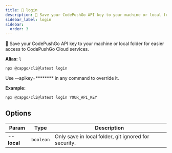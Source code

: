 ```yaml
---
title: 🔑 login
description: 🔑 Save your CodePushGo API key to your machine or local folder for easier access to CodePushGo Cloud services.
sidebar_label: login
sidebar:
  order: 3
---
```


🔑 Save your CodePushGo API key to your machine or local folder for easier access to CodePushGo Cloud services.

**Alias:** `l`

```bash
npx @capgo/cli@latest login
```

Use --apikey=******** in any command to override it.

**Example:**

```bash
npx @capgo/cli@latest login YOUR_API_KEY
```

## <a id="options"></a> Options

| Param          | Type          | Description          |
| -------------- | ------------- | -------------------- |
| **--local** | <code>boolean</code> | Only save in local folder, git ignored for security. |

